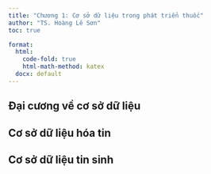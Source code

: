 ```yaml
---
title: "Chương 1: Cơ sở dữ liệu trong phát triển thuốc"
author: "TS. Hoàng Lê Sơn"
toc: true

format: 
  html: 
    code-fold: true
    html-math-method: katex
  docx: default
---
```

## Đại cương về cơ sở dữ liệu

## Cơ sở dữ liệu hóa tin

## Cơ sở dữ liệu tin sinh

